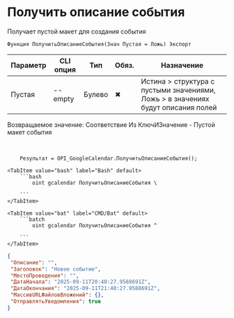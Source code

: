 ﻿---
sidebar_position: 1
description: Получить описание события и другие функции для работы с Google Calendar в Открытом пакете интеграций - бесплатной open-source библиотеке интеграций для 1С:Предприятие 8, OneScript и CLI
keywords: [1C, 1С, 1С:Предприятие, 1С:Предприятие 8.3, API, Интеграция, Сервисы, Обмен, OneScript, CLI, Google Calendar]
---


# Получить описание события
 Получает пустой макет для создания события



`Функция ПолучитьОписаниеСобытия(Знач Пустая = Ложь) Экспорт`

  | Параметр | CLI опция | Тип | Обяз. | Назначение |
  |-|-|-|-|-|
  | Пустая | --empty | Булево | &#x2716; | Истина > структура с пустыми значениями, Ложь > в значениях будут описания полей |

  
  Возвращаемое значение:  Соответствие Из КлючИЗначение - Пустой макет события

<br/>




```bsl title="Пример использования для 1С:Предприятие/OneScript"
    Результат = OPI_GoogleCalendar.ПолучитьОписаниеСобытия();
```
    

 <Tabs>
  
    <TabItem value="bash" label="Bash" default>
        ```bash
            oint gcalendar ПолучитьОписаниеСобытия \
              
        ```
    </TabItem>
  
    <TabItem value="bat" label="CMD/Bat" default>
        ```batch
            oint gcalendar ПолучитьОписаниеСобытия ^
              
        ```
    </TabItem>
</Tabs>


```json title="Результат"
{
 "Описание": "",
 "Заголовок": "Новое событие",
 "МестоПроведения": "",
 "ДатаНачала": "2025-09-11T20:40:27.9588691Z",
 "ДатаОкончания": "2025-09-11T21:40:27.9588691Z",
 "МассивURLФайловВложений": {},
 "ОтправлятьУведомления": true
}
```
